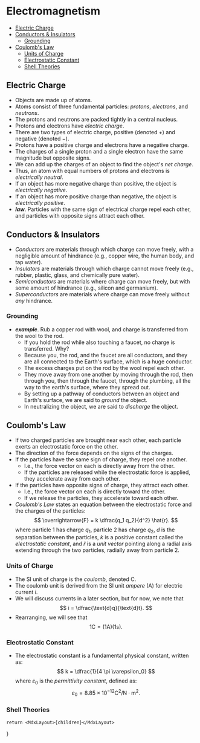 
# Electromagnetism

<TOC>

- [Electric Charge](#electric-charge)
- [Conductors \& Insulators](#conductors--insulators)
  - [Grounding](#grounding)
- [Coulomb's Law](#coulombs-law)
  - [Units of Charge](#units-of-charge)
  - [Electrostatic Constant](#electrostatic-constant)
  - [Shell Theories](#shell-theories)

</TOC>


## Electric Charge
- Objects are made up of atoms.
- Atoms consist of three fundamental particles: _protons_, _electrons_, and _neutrons_.
- The protons and neutrons are packed tightly in a central nucleus.
- Protons and electrons have _electric charge_.
- There are two types of electric charge, positive (denoted ${+}$) and negative (denoted ${-}$).
- Protons have a positive charge and electrons have a negative charge.
- The charges of a single proton and a single electron have the same magnitude but opposite signs. 
- We can add up the charges of an object to find the object's _net charge_.
- Thus, an atom with equal numbers of protons and electrons is _electrically neutral_.
- If an object has more negative charge than positive, the object is _electrically negative_. 
- If an object has more positive charge than negative, the object is _electrically positive_.
- __*law*__. Particles with the same sign of electrical charge repel each other, and particles with opposite signs attract each other.

## Conductors & Insulators
- _Conductors_ are materials through which charge can move freely, with a negligible amount of hindrance (e.g., copper wire, the human body, and tap water).
- _Insulators_ are materials through which charge cannot move freely (e.g., rubber, plastic, glass, and chemically pure water).
- _Semiconductors_ are materials where charge can move freely, but with some amount of hindrance (e.g., silicon and germanium).
- _Superconductors_ are materials where charge can move freely without _any_ hindrance. 

### Grounding
- __*example*__. Rub a copper rod with wool, and charge is transferred from the wool to the rod.
  - If you hold the rod while also touching a faucet, no charge is transferred. Why?
  - Because you, the rod, and the faucet are all conductors, and they are all connected to the Earth's surface, which is a huge conductor.
  - The excess charges put on the rod by the wool repel each other. 
  - They move away from one another by moving through the rod, then through you, then through the faucet, through the plumbing, all the way to the earth's surface, where they spread out. 
  - By setting up a pathway of conductors between an object and Earth's surface, we are said to _ground_ the object.
  - In neutralizing the object, we are said to _discharge_ the object.

## Coulomb's Law
- If two charged particles are brought near each other, each particle exerts an electrostatic force on the other.
- The direction of the force depends on the signs of the charges.
- If the particles have the same sign of charge, they repel one another.
  - I.e., the force vector on each is directly away from the other.
  - If the particles are released while the electrostatic force is applied, they accelerate away from each other. 
- If the particles have opposite signs of charge, they attract each other. 
  - I.e., the force vector on each is directly toward the other.
  - If we release the particles, they accelerate toward each other.
- _Coulomb's Law_ states an equation between the electrostatic force and the charges of the particles:   
    $$
        \overrightarrow{F} = k \dfrac{q_1 q_2}{d^2} \hat{r}.
    $$
    where particle ${1}$ has charge ${q_1,}$ particle ${2}$ has charge ${q_2,}$ ${d}$ is the separation between the particles, ${k}$ is a positive constant called the _electrostatic constant_, and ${\hat{r}}$ is a _unit vector_ pointing along a radial axis extending through the two particles, radially away from particle ${2.}$

### Units of Charge
- The SI unit of charge is the _coulomb_, denoted ${\text{C}.}$ 
- The coulomb unit is derived from the SI unit _ampere_ (${\text{A}}$) for electric current ${i.}$
- We will discuss currents in a later section, but for now, we note that
    $$
        i = \dfrac{\text{d}q}{\text{d}t}.
    $$
- Rearranging, we will see that
  $$
    1 \text{C} = (1 \text{A})(1 \text{s}).
  $$

### Electrostatic Constant
- The electrostatic constant is a fundamental physical constant, written as:
  $$
    k = \dfrac{1}{4 \pi \varepsilon_0}
  $$ 
  where ${\varepsilon_0}$ is the _permittivity constant_, defined as:
  $$
    \varepsilon_0 = 8.85 \times 10^{-12} \text{C}^2/\text{N} \cdot \text{m}^2.
  $$

### Shell Theories


    return <MdxLayout>{children}</MdxLayout>

}